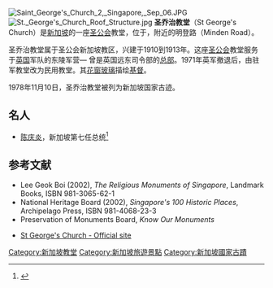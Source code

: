 {{coord|1|18|17.4|N|103|48|54.2|E|display=title}}
[[Image:Saint_George's_Church_2,_Singapore,_Sep_06.JPG|thumb]]
[[Image:St._George's_Church_Roof_Structure.jpg|thumb]]
'''圣乔治教堂'''（St George's Church）是[[新加坡|新加坡]]的一座[[圣公会|圣公会]]教堂，位于{{tsl|en|Tanglin|东陵规划区}}，{{tsl|en|Holland Road, Singapore||荷兰路}}附近的明登路（Minden Road）。 

圣乔治教堂属于圣公会新加坡教区，兴建于1910到1913年。这座[[圣公会|圣公会]]教堂服务于[[英国|英国]]军队的东陵军营— 曾是英国远东司令部的[[总部|总部]]。1971年英军撤退后，由驻军教堂改为民用教堂。其[[花窗玻璃|花窗玻璃]]描绘[[基督|基督]]。

1978年11月10日，圣乔治教堂被列为新加坡国家古迹。

==名人==
*[[陈庆炎|陈庆炎]]，新加坡第七任总统<ref>{{Cite web |url=http://www.preshigh.edu.sg/teachers/laick/Singapore/Portrait/Dr%20Tony%20Tan%20-%20'Quick%20thinking%20and%20decisive%20political%20veteran'.aspx |title=存档副本 |access-date=2011-12-10 |archive-url=https://web.archive.org/web/20120228093158/http://www.preshigh.edu.sg/teachers/laick/Singapore/Portrait/Dr%20Tony%20Tan%20-%20'Quick%20thinking%20and%20decisive%20political%20veteran'.aspx |archive-date=2012-02-28 |dead-url=yes }}</ref>

== 参考文献 ==
*Lee Geok Boi (2002), ''The Religious Monuments of Singapore'', Landmark Books, ISBN 981-3065-62-1
*National Heritage Board (2002), ''Singapore's 100 Historic Places'', Archipelago Press, ISBN 981-4068-23-3
*Preservation of Monuments Board, ''Know Our Monuments''
{{reflist}}
{{commons|Saint George's Church, Singapore}}
*[http://www.stgeorges.org.sg/ St George's Church - Official site] {{Wayback|url=http://www.stgeorges.org.sg/ |date=20201030063849 }}

[[Category:新加坡教堂|Category:新加坡教堂]]
[[Category:新加坡旅遊景點|Category:新加坡旅遊景點]]
[[Category:新加坡國家古蹟|Category:新加坡國家古蹟]]